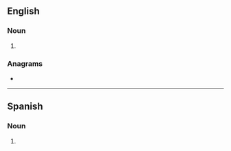 ==English==

===Noun===
{{head|en|noun plural form}}

# {{plural of|gulag|lang=en}}

===Anagrams===
* {{anagrams|en|slugga}}

----

==Spanish==

===Noun===
{{head|es|noun plural form}}

# {{plural of|gulag|lang=es}}